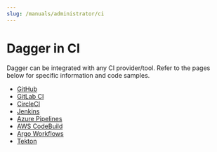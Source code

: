 ```yaml
---
slug: /manuals/administrator/ci
---
```


# Dagger in CI

Dagger can be integrated with any CI provider/tool. Refer to the pages below for specific information and code samples.

- [GitHub](../../integrations/github.mdx)
- [GitLab CI](../../integrations/gitlab.mdx)
- [CircleCI](../../integrations/circleci.mdx )
- [Jenkins](../../integrations/jenkins.mdx)
- [Azure Pipelines](../../integrations/azure-pipelines.mdx)
- [AWS CodeBuild](../../integrations/aws-codebuild.mdx)
- [Argo Workflows](../../integrations/argo-workflows.mdx)
- [Tekton](../../integrations/tekton.mdx)
